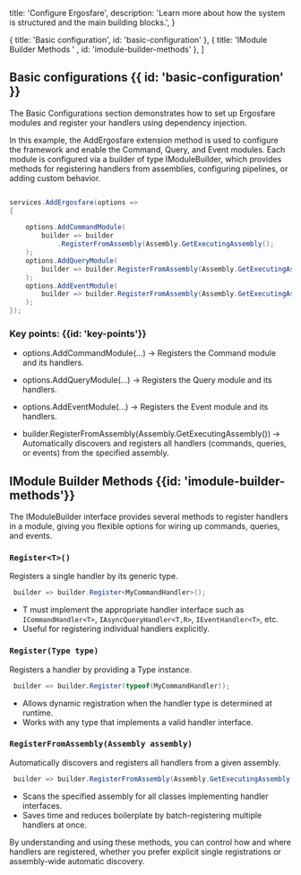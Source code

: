   title: 'Configure Ergosfare',
  description:
    'Learn more about how the system is structured and the main building blocks.',
}


  { title: 'Basic configuration', id: 'basic-configuration' },
  { title: 'IModule Builder Methods ' , id: 'imodule-builder-methods' },
]


<HeroPattern />

## Basic configurations {{ id: 'basic-configuration' }}

The Basic Configurations section demonstrates how to set up Ergosfare modules and register your handlers using dependency injection.


In this example, the AddErgosfare extension method is used to configure the framework and enable the Command, Query, and Event modules. Each module is configured via a builder of type IModuleBuilder, which provides methods for registering handlers from assemblies, configuring pipelines, or adding custom behavior.


```cs

services.AddErgosfare(options =>
{
    
    options.AddCommandModule(
        builder => builder
            .RegisterFromAssembly(Assembly.GetExecutingAssembly();
    );
    options.AddQueryModule(
        builder => builder.RegisterFromAssembly(Assembly.GetExecutingAssembly())
    );
    options.AddEventModule(
        builder => builder.RegisterFromAssembly(Assembly.GetExecutingAssembly())
    );
});

```



### Key points: {{id: 'key-points'}}

- options.AddCommandModule(...) → Registers the Command module and its handlers.

- options.AddQueryModule(...) → Registers the Query module and its handlers.

- options.AddEventModule(...) → Registers the Event module and its handlers.

- builder.RegisterFromAssembly(Assembly.GetExecutingAssembly()) → Automatically discovers and registers all handlers (commands, queries, or events) from the specified assembly.
## IModule Builder Methods {{id: 'imodule-builder-methods'}}

The IModuleBuilder interface provides several methods to register handlers in a module, giving you flexible options for wiring up commands, queries, and events.

### `Register<T>()`
Registers a single handler by its generic type.

```cs
 builder => builder.Register<MyCommandHandler>();
```

- T must implement the appropriate handler interface such as `ICommandHandler<T>`, `IAsyncQueryHandler<T,R>`, `IEventHandler<T>`, etc.
- Useful for registering individual handlers explicitly.


### `Register(Type type)`

Registers a handler by providing a Type instance.

```cs
 builder => builder.Register(typeof(MyCommandHandler));
```

- Allows dynamic registration when the handler type is determined at runtime.
- Works with any type that implements a valid handler interface.

### `RegisterFromAssembly(Assembly assembly)`

Automatically discovers and registers all handlers from a given assembly.

```cs
 builder => builder.RegisterFromAssembly(Assembly.GetExecutingAssembly());
```

- Scans the specified assembly for all classes implementing handler interfaces.
- Saves time and reduces boilerplate by batch-registering multiple handlers at once.


By understanding and using these methods, you can control how and where handlers are registered, whether you prefer explicit single registrations or assembly-wide automatic discovery.